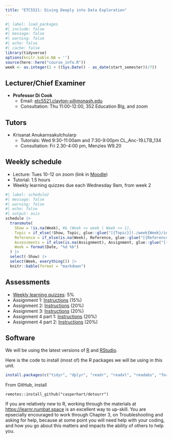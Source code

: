 ```yaml
---
title: "ETC5521: Diving Deeply into Data Exploration"
---
```


```r
#| label: load_packages
#| include: false
#| message: false
#| warning: false
#| echo: false
#| cache: false
library(tidyverse)
options(knitr.kable.NA = '')
source(here::here("course_info.R"))
week <- as.integer(1 + ((Sys.Date() - as_date(start_semester))/7))
```

## Lecturer/Chief Examiner

* **Professor Di Cook**
    - Email: [etc5521.clayton-x@monash.edu](mailto:etc5521.clayton-x@monash.edu) 
    - Consultation: Thu 11:00-12:00, 352 Education Blg, and zoom

## Tutors

* Krisanat Anukarnsakulchularp
    - Tutorials: Wed 9:30-11:00am and 7:30-9:00pm CL_Anc-19.LTB_134
    - Consultation: Fri 2.30-4:00 pm, Menzies W9.20 

## Weekly schedule

* Lecture: Tues 10-12 on zoom (link in [Moodle](https://learning.monash.edu/course/view.php?id=18864&section=6))
* Tutorial: 1.5 hours
* Weekly learning quizzes due each Wednesday 9am, from week 2

```r
#| label: schedule2
#| message: false
#| warning: false
#| echo: false
#| output: asis
schedule |>
  transmute(
    Show = !is.na(Week), #& (Week <= week | Week <= 1),
    Topic = if_else(!Show, Topic, glue::glue("[{Topic}](./week{Week}/index.html)")),
    Reference = if_else(is.na(Week), Reference, glue::glue("[{Reference}]({Reference_URL})")),
    Assessments = if_else(is.na(Assignment), Assignment, glue::glue("[{Assignment}]({Link})")),
    Week = format(Date, "%d %b")
  ) |>
  select(-Show) |>
  select(Week, everything()) |>
  knitr::kable(format = "markdown")
```

## Assessments

* [Weekly learning quizzes](https://learning.monash.edu/course/view.php?id=18864&section=8): 5%
* Assignment 1: [Instructions](https://learning.monash.edu/mod/assign/view.php?id=2966868) (15%)
* Assignment 2: [Instructions](https://learning.monash.edu/mod/assign/view.php?id=2587917) (20%)
* Assignment 3: [Instructions](https://learning.monash.edu/mod/assign/view.php?id=2587917) (20%)
* Assignment 4 part 1: [Instructions](https://learning.monash.edu/mod/assign/view.php?id=2587918) (20%)
* Assignment 4 part 2: [Instructions](https://learning.monash.edu/mod/assign/view.php?id=2587919) (20%)

## Software

We will be using the latest versions of [R](https://cran.rstudio.com) and [RStudio](https://posit.co/download/rstudio-desktop/). 

Here is the code to install (most of) the R packages we will be using in this unit.

```r
install.packages(c("tidyr", "dplyr", "readr", "readxl", "readabs", "forcats", "tsibble", "cubble", "lubridate", "ggplot2", "GGally", "ggthemes", "sugrrants", "ggbeeswarm", "plotly", "gganimate", "tourr", "sugarbag", "tsibbletalk", "visdat", "inspectdf", "naniar", "validate", "vcd", "mvtnorm", "nullabor", "visage", "forecast", "cassowaryr", "brolgar", "palmerpenguins", "housingData",  "broom", "kableExtra", "lvplot", "colorspace", "patchwork"), dependencies=TRUE)
```

From GitHub, install 

```
remotes::install_github("casperhart/detourr")
```

If you are relatively new to R, working through the materials at [https://learnr.numbat.space](https://learnr.numbat.space) is an excellent way to up-skill. You are epsecially encouraged to work through Chapter 3, on Troubleshooting and asking for help, because at some point you will need help with your coding, and how you go about this matters and impacts the ability of others to help you. 

